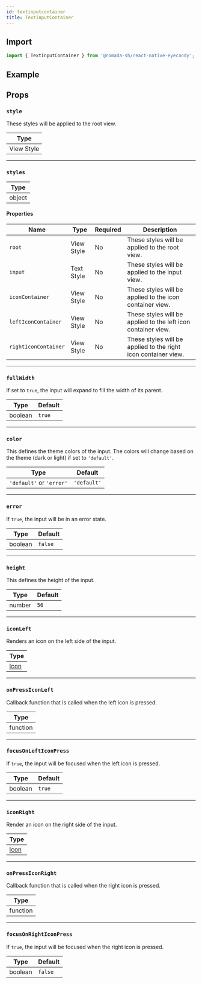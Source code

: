 ```yaml
---
id: textinputcontainer
title: TextInputContainer
---
```


## Import

```jsx
import { TextInputContainer } from '@nomada-sh/react-native-eyecandy';
```

## Example

## Props

### `style`

These styles will be applied to the root view.

| Type       |
| ---------- |
| View Style |

---

### `styles`

| Type   |
| ------ |
| object |

#### Properties

| Name                 | Type       | Required | Description                                                    |
| -------------------- | ---------- | -------- | -------------------------------------------------------------- |
| `root`               | View Style | No       | These styles will be applied to the root view.                 |
| `input`              | Text Style | No       | These styles will be applied to the input view.                |
| `iconContainer`      | View Style | No       | These styles will be applied to the icon container view.       |
| `leftIconContainer`  | View Style | No       | These styles will be applied to the left icon container view.  |
| `rightIconContainer` | View Style | No       | These styles will be applied to the right icon container view. |

---

### `fullWidth`

If set to `true`, the input will expand to fill the width of its parent.

| Type    | Default |
| ------- | ------- |
| boolean | `true`  |

---

### `color`

This defines the theme colors of the input. The colors will change based on the theme (dark or light) if set to `'default'`.

| Type                     | Default     |
| ------------------------ | ----------- |
| `'default'` or `'error'` | `'default'` |

---

### `error`

If `true`, the input will be in an error state.

| Type    | Default |
| ------- | ------- |
| boolean | `false` |

---

### `height`

This defines the height of the input.

| Type   | Default |
| ------ | ------- |
| number | `56`    |

---

### `iconLeft`

Renders an icon on the left side of the input.

| Type                      |
| ------------------------- |
| [Icon](../props/iconprops) |

---

### `onPressIconLeft`

Callback function that is called when the left icon is pressed.

| Type     |
| -------- |
| function |

---

### `focusOnLeftIconPress`

If `true`, the input will be focused when the left icon is pressed.

| Type    | Default |
| ------- | ------- |
| boolean | `true`  |

---

### `iconRight`

Render an icon on the right side of the input.

| Type                      |
| ------------------------- |
| [Icon](../props/iconprops) |

---

### `onPressIconRight`

Callback function that is called when the right icon is pressed.

| Type     |
| -------- |
| function |

---

### `focusOnRightIconPress`

If `true`, the input will be focused when the right icon is pressed.

| Type    | Default |
| ------- | ------- |
| boolean | `false` |
